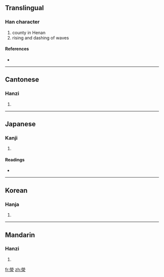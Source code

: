 {{also|荥}}
==Translingual==

===Han character===
{{Han char|rn=85|rad=水|as=10|sn=13|four=9923<sub>2</sub>|canj=火火月水 (FFBE)}}

# county in Henan
# rising and dashing of waves

====References====
* {{Han ref|kx=0642.230|dkj=18026|dj=1050.040|hdz=31691.140|uh=6ECE|ud=28366|bh=E26C|bd=57964}}

----

==Cantonese==

===Hanzi===
{{yue-hanzi|jyut=|y=ying4|sim=荥}}

# {{defn|Cantonese|sort=水10}}

----

==Japanese==

===Kanji===
{{ja-kanji|grade=|rs=水10}}

# {{defn|Japanese|sort=水10}}

====Readings====
* {{ja-readings|on=[[けい]] (kei), [[ぎょう]] (gyō), [[えい]] (ei)|kun=[[ちよろちよろ]] (chiyorochiyoro)}}

----

==Korean==

===Hanja===
{{ko-hanja|hangeul=형|eumhun=|rv=hyeong|mr=hyŏng|y=hyeng}}

# {{defn|Korean|sort=水10}}

----

==Mandarin==

===Hanzi===
{{cmn-hanzi|sim=荥|pin=[[xíng]] ([[xing2]]), [[yīng]] ([[ying1]]), [[yíng]] ([[ying2]])|wg=hsing<sup>2</sup>, ying<sup>1</sup>, ying<sup>2</sup>}}

# {{defn|Mandarin|sort=水10}}

[[fr:滎]]
[[zh:滎]]